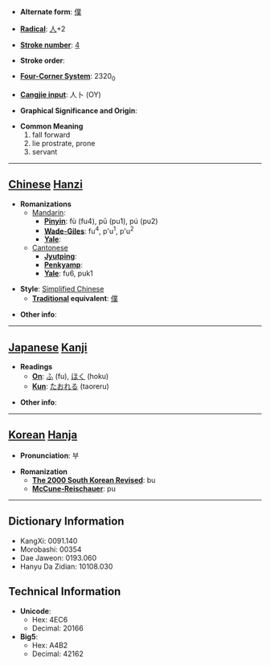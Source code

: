 * '''Alternate form''': [[僕]]

* '''[[Wiktionary:Chinese radical index| Radical]]''': [[Wiktionary:Chinese radical index 人|人]]+2

* '''[[Wiktionary:Chinese total strokes index|Stroke number]]''': [[Wiktionary:Chinese total strokes index 4|4]]

* '''Stroke order''': 

* '''[[Wiktionary:Chinese four corner index|Four-Corner System]]''': 2320<sub>0</sub>

* '''[[Wiktionary:Chinese Cangjie index|Cangjie input]]''': 人卜 (OY)

* '''Graphical Significance and Origin''': 

* '''Common Meaning'''
*#fall forward
*# lie prostrate, prone
*# servant


----

== [[Chinese]] [[Hanzi]] ==

* '''Romanizations'''
** [[Mandarin]]:
*** '''[[Pinyin]]''': fù (fu4), pū (pu1), pú (pu2)
*** '''[[Wade-Giles]]''': fu<sup>4</sup>, p'u<sup>1</sup>, p'u<sup>2</sup>
*** '''[[Yale]]''': 
**[[Cantonese]]
***'''[[Jyutping]]''':
***'''[[Penkyamp]]''': 
***'''[[Yale]]''': fu6, puk1

* '''Style''': [[Simplified Chinese]] 
** '''[[Traditional Chinese|Traditional]] equivalent''': [[僕]]

* '''Other info''': 

----

== [[Japanese]] [[Kanji]] ==

* '''Readings'''
** '''[[On]]''': [[ふ]] (fu), [[ほく]] (hoku)
** '''[[Kun]]''': [[たおれる]] (taoreru)

* '''Other info''':  

----

== [[Korean]] [[Hanja]] ==

* '''Pronunciation''': 부

* '''Romanization'''
** '''[[The 2000 South Korean Revised Romanization|The 2000 South Korean Revised]]''': bu
** '''[[McCune-Reischauer]]''': pu

----

== Dictionary Information ==

* KangXi: 0091.140
* Morobashi: 00354
* Dae Jaweon: 0193.060
* Hanyu Da Zidian: 10108.030

== Technical Information ==

* '''Unicode''':
** Hex: 4EC6
** Decimal: 20166
* '''Big5''':
** Hex: A4B2
** Decimal: 42162